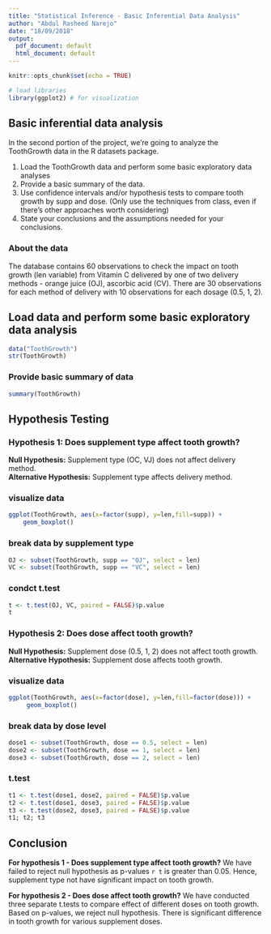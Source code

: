 ```yaml
---
title: "Statistical Inference - Basic Inferential Data Analysis"
author: "Abdul Rasheed Narejo"
date: "18/09/2018"
output:
  pdf_document: default
  html_document: default
---
```

```r
knitr::opts_chunk$set(echo = TRUE)
```

```r
# load libraries
library(ggplot2) # for visualization
```

## Basic inferential data analysis
In the second portion of the project, we're going to analyze the ToothGrowth data in the R datasets package.

1. Load the ToothGrowth data and perform some basic exploratory data analyses
2. Provide a basic summary of the data.
3. Use confidence intervals and/or hypothesis tests to compare tooth growth by supp and dose. (Only use the techniques from class, even if there's other approaches worth considering)
4. State your conclusions and the assumptions needed for your conclusions.

### About the data
The database contains 60 observations to check the impact on tooth growth (len variable) from Vitamin C delivered by one of two delivery methods - orange juice (OJ), ascorbic acid (CV). There are 30 observations for each method of delivery with 10 observations for each dosage (0.5, 1, 2).

## Load data and perform some basic exploratory data analysis
```r
data("ToothGrowth")
str(ToothGrowth)
```

### Provide basic summary of data
```r
summary(ToothGrowth)
```

## Hypothesis Testing

### Hypothesis 1: Does supplement type affect tooth growth?

**Null Hypothesis:** Supplement type (OC, VJ) does not affect delivery method.  
**Alternative Hypothesis:** Supplement type affects delivery method.

### visualize data
```r
ggplot(ToothGrowth, aes(x=factor(supp), y=len,fill=supp)) +
    geom_boxplot()
```

### break data by supplement type
```r
OJ <- subset(ToothGrowth, supp == "OJ", select = len)
VC <- subset(ToothGrowth, supp == "VC", select = len)
```

### condct t.test
```r
t <- t.test(OJ, VC, paired = FALSE)$p.value
t
```

### Hypothesis 2: Does dose affect tooth growth?

**Null Hypothesis:** Supplement dose (0.5, 1, 2) does not affect tooth growth.  
**Alternative Hypothesis:** Supplement dose affects tooth growth.

### visualize data
```r
ggplot(ToothGrowth, aes(x=factor(dose), y=len,fill=factor(dose))) +
     geom_boxplot()
```

### break data by dose level
```r
dose1 <- subset(ToothGrowth, dose == 0.5, select = len)
dose2 <- subset(ToothGrowth, dose == 1, select = len)
dose3 <- subset(ToothGrowth, dose == 2, select = len)
```
### t.test
```r
t1 <- t.test(dose1, dose2, paired = FALSE)$p.value
t2 <- t.test(dose1, dose3, paired = FALSE)$p.value
t3 <- t.test(dose2, dose3, paired = FALSE)$p.value
t1; t2; t3
```
## Conclusion
**For hypothesis 1 - Does supplement type affect tooth growth?**
We have failed to reject null hypothesis as p-values `r t` is greater than 0.05. Hence, supplement type not have significant impact on tooth growth.

**For hypothesis 2 - Does dose affect tooth growth?**
We have conducted three separate t.tests to compare effect of different doses on tooth growth. Based on p-values, we reject null hypothesis. There is significant difference in tooth growth for various supplement doses.
